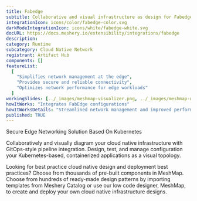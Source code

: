 ```yaml
---
title: Fabedge
subtitle: Collaborative and visual infrastructure as design for Fabedge
integrationIcon: icons/color/fabedge-color.svg
darkModeIntegrationIcon: icons/white/fabedge-white.svg
docURL: https://docs.meshery.io/extensibility/integrations/fabedge
description:
category: Runtime
subcategory: Cloud Native Network
registrant: Artifact Hub
components: []
featureList:
  [
    "Simplifies network management at the edge",
    "Provides secure and reliable connectivity",
    "Optimizes network performance for edge workloads"
  ]
workingSlides: [../_images/meshmap-visualizer.png, ../_images/meshmap-designer.png]
howItWorks: "Integrates FabEdge configurations"
howItWorksDetails: "Streamlined network management and improved performance for edge workloads"
published: TRUE
---
```


<p>Secure Edge Networking Solution Based On Kubernetes</p>
<p>
  Collaboratively and visually diagram your cloud native infrastructure with GitOps-style pipeline
  integration. Design, test, and manage configuration your Kubernetes-based, containerized
  applications as a visual topology.
</p>
<p>
  Looking for best practice cloud native design and deployment best practices? Choose from thousands
  of pre-built components in MeshMap. Choose from hundreds of ready-made design patterns by
  importing templates from Meshery Catalog or use our low code designer, MeshMap, to create and
  deploy your own cloud native infrastructure designs.
</p>
